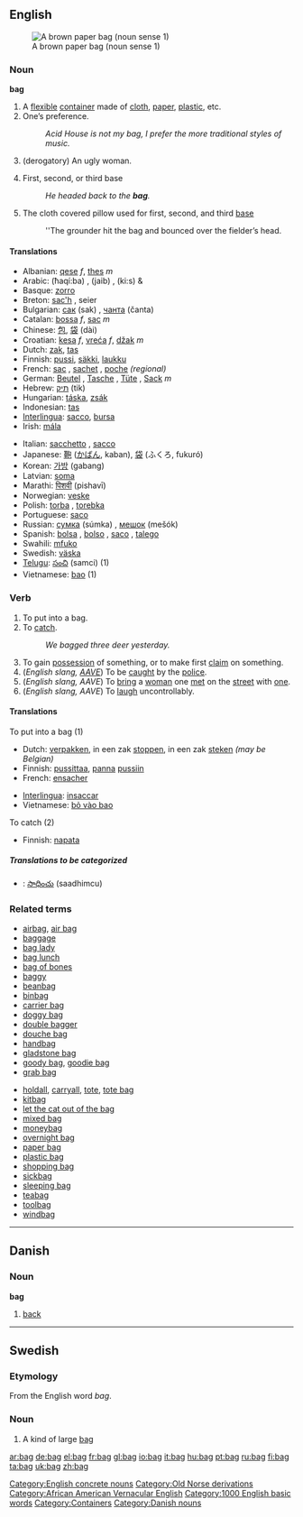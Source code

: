 ==English==
[[Image:Brown paper bag.JPG|thumb|A brown paper bag (noun sense 1)]]

===Noun===
'''bag'''
# A [[flexible]] [[container]] made of [[cloth]], [[paper]], [[plastic]], etc.
#One’s preference.
#: ''Acid House is not my bag, I prefer the more traditional styles of music.''
#(derogatory) An ugly woman.
#{{baseball}} First, second, or third base
#: ''He headed back to the '''bag'''.''
#{{baseball}} The cloth covered pillow used for first, second, and third [[base]]
#: ''The grounder hit the bag and bounced over the fielder’s head.

====Translations====
{{top}}
*Albanian: [[qese]] ''f'', [[thes]] ''m''
*Arabic: {{ARchar|[[حقيبة]]}} (ħaqí:ba) {{f}}, {{ARchar|[[جيب]]}} (jaib) {{m}}, {{ARchar|[[كيس]]}} (ki:s) {{m}} & {{f}}
*Basque: [[zorro]]
*Breton: [[sac'h]] {{m}}, seier {{p}}
*Bulgarian: [[сак]] (sak) {{m}}, [[чанта]] (čanta) {{f}}
*Catalan: [[bossa]] ''f'', [[sac]] ''m''
*Chinese: [[包]], [[袋]] (dài)
*Croatian: [[kesa]] ''f'', [[vreća]] ''f'', [[džak]] ''m''
*Dutch: [[zak]], [[tas]]
*Finnish: [[pussi]], [[säkki]], [[laukku]]
*French: [[sac]] {{m}}, [[sachet]] {{m}}, [[poche]] {{f}} ''(regional)''
*German: [[Beutel]] {{m}}, [[Tasche]] {{f}}, [[Tüte]] {{f}}, [[Sack]] ''m'' 
*Hebrew: [[תיק]] (tik)
*Hungarian: [[táska]], [[zsák]]
*Indonesian: [[tas]]
*[[Interlingua]]: [[sacco]], [[bursa]]
*Irish: [[mála]]
{{mid}}
*Italian: [[sacchetto]] {{m}}, [[sacco]] {{m}}
*Japanese: [[鞄]] ([[かばん]], kaban), [[袋]] (ふくろ, fukuró)
*Korean: [[가방]] (gabang)
*Latvian: [[soma]]
*Marathi: [[पिशवी]] (pishavī)
*Norwegian: [[veske]]
*Polish: [[torba]] {{f}}, [[torebka]] {{f}}
*Portuguese: [[saco]] {{m}}
*Russian: [[сумка]] (súmka) {{f}}, [[мешок]] (mešók) {{m}}
*Spanish: [[bolsa]] {{f}}, [[bolso]] {{m}}, [[saco]] {{m}}, [[talego]] {{m}}
*Swahili: [[mfuko]]
*Swedish: [[väska]]
*[[Telugu]]: [[సంచి]] (samci) (1)
*Vietnamese: [[bao#Vietnamese|bao]] (1)
{{bottom}}

===Verb===
{{en-infl-reg-consonant|bag||g}}

# To put into a bag.
# To [[catch]].
#:''We bagged three deer yesterday.''
# To gain [[possession]] of something, or to make first [[claim]] on something.
# (''English slang, [[w:AAVE|AAVE]]'') To be [[caught]] by the [[police]].
# (''English slang, AAVE'') To [[bring]] a [[woman]] one [[met]] on the [[street]] with [[one]].
# (''English slang, AAVE'') To [[laugh]] uncontrollably.

====Translations====
;To put into a bag (1)
{{top}}
*Dutch: [[verpakken]], in een zak [[stoppen]], in een zak [[steken]] ''(may be Belgian)''
*Finnish: [[pussittaa]], [[panna]] [[pussi|pussiin]]
*French: [[ensacher]]
{{mid}}
*[[Interlingua]]: [[insaccar]]
*Vietnamese: [[bỏ vào bao]]
{{bottom}}

;To catch (2)
{{top}}
*Finnish: [[napata]]
{{mid}}
{{bottom}}

=====Translations to be categorized=====
{{checktrans}}
{{top}}
*{{ttbc|Telugu}}: [[సాధించు]] (saadhimcu)
{{mid}}
{{bottom}}

===Related terms===
{{top2}}
*[[airbag]], [[air bag]]
*[[baggage]]
*[[bag lady]]
*[[bag lunch]]
*[[bag of bones]]
*[[baggy]]
*[[beanbag]]
*[[binbag]]
*[[carrier bag]]
*[[doggy bag]]
*[[double bagger]]
*[[douche bag]]
*[[handbag]]
*[[gladstone bag]]
*[[goody bag]], [[goodie bag]]
*[[grab bag]]
{{mid2}}
*[[holdall]],  [[carryall]], [[tote]], [[tote bag]]
*[[kitbag]]
*[[let the cat out of the bag]]
*[[mixed bag]]
*[[moneybag]]
*[[overnight bag]]
*[[paper bag]]
*[[plastic bag]]
*[[shopping bag]]
*[[sickbag]]
*[[sleeping bag]]
*[[teabag]]
*[[toolbag]]
*[[windbag]]
{{bottom}}

[[Category:English concrete nouns]]
[[Category:Old Norse derivations]]
[[Category:African American Vernacular English]]
[[Category:1000 English basic words]]
[[Category:Containers]]


----

==Danish==

===Noun===
'''bag'''

# [[back]]

[[Category:Danish nouns]]


----
==Swedish==

===Etymology===
From the English word ''bag''.

===Noun===
{{sv-noun-reg-ar}}

#A kind of large [[bag#English|bag]]

[[ar:bag]]
[[de:bag]]
[[el:bag]]
[[fr:bag]]
[[gl:bag]]
[[io:bag]]
[[it:bag]]
[[hu:bag]]
[[pt:bag]]
[[ru:bag]]
[[fi:bag]]
[[ta:bag]]
[[uk:bag]]
[[zh:bag]]